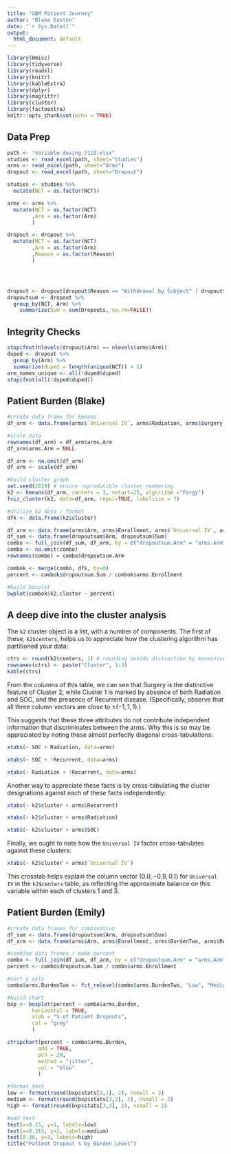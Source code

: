 ```yaml
---
title: "GBM Patient Journey"
author: "Blake Easton"
date: "`r Sys.Date()`"
output:
  html_document: default
---
```


```r
library(Hmisc)
library(tidyverse)
library(readxl)
library(knitr)
library(kableExtra)
library(dplyr)
library(magrittr)
library(cluster)
library(factoextra)
knitr::opts_chunk$set(echo = TRUE)
```

## Data Prep

```r
path <- "variable-dosing_7119.xlsx"
studies <- read_excel(path, sheet="Studies")
arms <- read_excel(path, sheet="Arms")
dropout <- read_excel(path, sheet="Dropout")

studies <- studies %>%
  mutate(NCT = as.factor(NCT))

arms <- arms %>%
  mutate(NCT = as.factor(NCT)
        ,Arm = as.factor(Arm)
        )

dropout <- dropout %>%
  mutate(NCT = as.factor(NCT)
        ,Arm = as.factor(Arm)
        ,Reason = as.factor(Reason)
        )




dropout <- dropout[dropout$Reason == "Withdrawal by Subject" | dropout$Reason == "Patient Refusal" | dropout$Reason == "Study Compliance",]
dropoutsum <- dropout %>%
  group_by(NCT, Arm) %>%
    summarize(Sum = sum(Dropouts, na.rm=FALSE))
```

## Integrity Checks
```r
stopifnot(nlevels(dropout$Arm) == nlevels(arms$Arm))
duped <- dropout %>%
  group_by(Arm) %>%
  summarize(duped = length(unique(NCT)) > 1)
arm_names_unique <- all(!duped$duped)
stopifnot(all(!duped$duped))
```

## Patient Burden (Blake)

```r
#create data frame for kmeans
df_arm <- data.frame(arms$`Universal IV`, arms$Radiation, arms$Surgery, arms$SOC, arms$Recurrent, arms$Arm)

#scale data
rownames(df_arm) = df_arm$arms.Arm
df_arm$arms.Arm = NULL

df_arm <- na.omit(df_arm)
df_arm <- scale(df_arm)

#build cluster graph
set.seed(2019) # ensure reproducible cluster numbering
k2 <- kmeans(df_arm, centers = 3, nstart=25, algorithm ="Forgy")
fviz_cluster(k2, data=df_arm, repel=TRUE, labelsize = 7)

#utilize k2 data / format
dfk <- data.frame(k2$cluster)

df_arm <- data.frame(arms$Arm, arms$Enrollment, arms$`Universal IV`, arms$Radiation, arms$Surgery, arms$SOC, arms$Concomitant, arms$Adjuvant, arms$Recurrent)
df_sum <- data.frame(dropoutsum$Arm, dropoutsum$Sum)
combo <- full_join(df_sum, df_arm, by = c("dropoutsum.Arm" = "arms.Arm" ))
combo <- na.omit(combo)
rownames(combo) = combo$dropoutsum.Arm

combok <- merge(combo, dfk, by=0)
percent <- combok$dropoutsum.Sum / combok$arms.Enrollment

#build boxplot
bwplot(combok$k2.cluster ~ percent)

```
## A deep dive into the cluster analysis

The `k2` cluster object is a list, with a number of components. The first of these, `k2$centers`, helps us to appreciate how the clustering algorithm has partitioned your data:

```r
ctrs <- round(k2$centers, 1) # rounding avoids distraction by excessive detail
rownames(ctrs) <- paste("Cluster", 1:3)
kable(ctrs) 
```


From the columns of this table, we can see that Surgery is the distinctive feature of Cluster 2, while Cluster 1 is marked by absence of both Radiation and SOC, and the presence of Recurrent disease. (Specifically, observe that all three column vectors are close to $\pm(-1,1,1)$.)

This suggests that these three attributes do not contribute independent information that discriminates between the arms. Why this is so may be appreciated by noting these almost perfectly diagonal cross-tabulations:

```r
xtabs(~ SOC + Radiation, data=arms)
```

```r
xtabs(~ SOC + !Recurrent, data=arms)
```

```r
xtabs(~ Radiation + !Recurrent, data=arms)
```

Another way to appreciate these facts is by cross-tabulating the cluster designations against each of these facts independently:

```r
xtabs(~ k2$cluster + arms$Recurrent)
```

```r
xtabs(~ k2$cluster + arms$Radiation)
```

```r
xtabs(~ k2$cluster + arms$SOC)
```

Finally, we ought to note how the `Universal IV` factor cross-tabulates against these clusters:

```r
xtabs(~ k2$cluster + arms$`Universal IV`)
```

This crosstab helps explain the column vector $(0.0, -0.9, 0.1)$ for `Universal IV` in the `k2$centers` table, as reflecting the approximate balance on this variable within each of clusters 1 and 3.

## Patient Burden (Emily)

```r
#create data frames for combination
df_sum <- data.frame(dropoutsum$Arm, dropoutsum$Sum)
df_arm <- data.frame(arms$Arm, arms$Enrollment, arms$BurdenTwo, arms$Recurrent)

#combine data frames / make percent
combo <- full_join(df_sum, df_arm, by = c("dropoutsum.Arm" = "arms.Arm" ))
percent <- combo$dropoutsum.Sum / combo$arms.Enrollment

#sort y axis
combo$arms.BurdenTwo <- fct_relevel(combo$arms.BurdenTwo, "Low", "Medium", "High")

#build chart
bxp <- boxplot(percent ~ combo$arms.Burden, 
        horizontal = TRUE,
        xlab = "% of Patient Dropouts",
        col = "grey"
        )

stripchart(percent ~ combo$arms.Burden, 
          add = TRUE,
          pch = 20,
          method = "jitter",
          col = "blue"
          )

#format text
low <- format(round(bxp$stats[3,1], 2), nsmall = 2)
medium <- format(round(bxp$stats[3,2], 2), nsmall = 2)
high <- format(round(bxp$stats[3,3], 2), nsmall = 2)

#add text
text(x=0.15, y=1, labels=low)
text(x=0.315, y=2, labels=medium)
text(0.30, y=3, labels=high)
title("Patient Dropout % by Burden Level")

```



